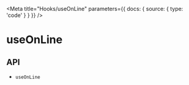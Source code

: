

<Meta
  title="Hooks/useOnLine"
  parameters={{
    docs: {
      source: {
        type: 'code'
      }
    }
  }}
/>

# useOnLine

<Description name="useOnLine" />

<Canvas>
  <Story story={stories.Demo} name="Demo" />
</Canvas>

## API

<ul>
  <li>
    <LinkTo kind="hooks-api-useOnLine" story="page">
      <code>useOnLine</code>
    </LinkTo>
  </li>
</ul>
